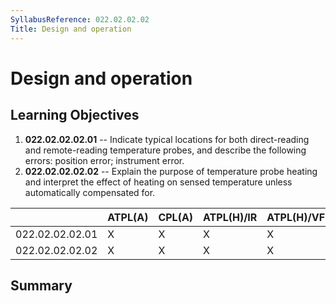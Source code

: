 ```yaml
---
SyllabusReference: 022.02.02.02
Title: Design and operation
---
```


# Design and operation

## Learning Objectives

1.  **022.02.02.02.01** -- Indicate typical locations for both direct-reading and
    remote-reading temperature probes, and describe the following errors:
    position error; instrument error.
2.  **022.02.02.02.02** -- Explain the purpose of temperature probe heating and
    interpret the effect of heating on sensed temperature unless automatically
    compensated for.

|                 | ATPL(A) | CPL(A) | ATPL(H)/IR | ATPL(H)/VFR | CPL(H) | IR  | CBIR(A) |
| --------------- | ------- | ------ | ---------- | ----------- | ------ | --- | ------- |
| 022.02.02.02.01 | X       | X      | X          | X           | X      | X   |         |
| 022.02.02.02.02 | X       | X      | X          | X           | X      | X   |         |

## Summary
